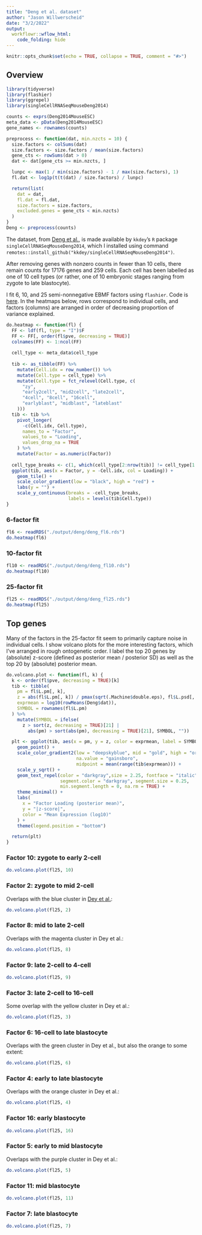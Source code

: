 ```yaml
---
title: "Deng et al. dataset"
author: "Jason Willwerscheid"
date: "3/2/2022"
output:
  workflowr::wflow_html:
    code_folding: hide
---
```


```r
knitr::opts_chunk$set(echo = TRUE, collapse = TRUE, comment = "#>")
```

## Overview

```r
library(tidyverse)
library(flashier)
library(ggrepel)
library(singleCellRNASeqMouseDeng2014)

counts <- exprs(Deng2014MouseESC)
meta_data <- pData(Deng2014MouseESC)
gene_names <- rownames(counts)

preprocess <- function(dat, min.nzcts = 10) {
  size.factors <- colSums(dat)
  size.factors <- size.factors / mean(size.factors)
  gene_cts <- rowSums(dat > 0)
  dat <- dat[gene_cts >= min.nzcts, ]

  lunpc <- max(1 / min(size.factors) - 1 / max(size.factors), 1)
  fl.dat <- log1p(t(t(dat) / size.factors) / lunpc)

  return(list(
    dat = dat,
    fl.dat = fl.dat,
    size.factors = size.factors,
    excluded.genes = gene_cts < min.nzcts)
  )
}
Deng <- preprocess(counts)
```

The dataset, from [Deng et al.](https://www.science.org/doi/10.1126/science.1245316), is made available by `kkdey`'s `R` package `singleCellRNASeqMouseDeng2014`, which I installed using command `remotes::install_github("kkdey/singleCellRNASeqMouseDeng2014")`.

After removing genes with nonzero counts in fewer than 10 cells, there remain counts for 17176 genes and 259 cells. Each cell has been labelled as one of 10 cell types (or rather, one of 10 embryonic stages ranging from zygote to late blastocyte).

I fit 6, 10, and 25 semi-nonnegative EBMF factors using `flashier`. Code is [here](https://github.com/willwerscheid/scFLASH/blob/master/code/deng/deng.R). In the heatmaps below, rows correspond to individual cells, and factors (columns) are arranged in order of decreasing proportion of variance explained.

```r
do.heatmap <- function(fl) {
  FF <- ldf(fl, type = "I")$F
  FF <- FF[, order(fl$pve, decreasing = TRUE)]
  colnames(FF) <- 1:ncol(FF) 
  
  cell_type <- meta_data$cell_type
  
  tib <- as_tibble(FF) %>%
    mutate(Cell.idx = row_number()) %>%
    mutate(Cell.type = cell_type) %>%
    mutate(Cell.type = fct_relevel(Cell.type, c(
      "zy",
      "early2cell", "mid2cell", "late2cell",
      "4cell", "8cell", "16cell",
      "earlyblast", "midblast", "lateblast"
    )))
  tib <- tib %>%
    pivot_longer(
      -c(Cell.idx, Cell.type),
      names_to = "Factor",
      values_to = "Loading",
      values_drop_na = TRUE
    ) %>%
    mutate(Factor = as.numeric(Factor))
  
  cell_type_breaks <- c(1, which(cell_type[2:nrow(tib)] != cell_type[1:(nrow(tib) - 1)]))
  ggplot(tib, aes(x = Factor, y = -Cell.idx, col = Loading)) +
    geom_tile() +
    scale_color_gradient(low = "black", high = "red") +
    labs(y = "") +
    scale_y_continuous(breaks = -cell_type_breaks,
                       labels = levels(tib$Cell.type))
}
```

### 6-factor fit

```r
fl6 <- readRDS("./output/deng/deng_fl6.rds")
do.heatmap(fl6)
```

### 10-factor fit

```r
fl10 <- readRDS("./output/deng/deng_fl10.rds")
do.heatmap(fl10)
```

### 25-factor fit

```r
fl25 <- readRDS("./output/deng/deng_fl25.rds")
do.heatmap(fl25)
```

## Top genes

Many of the factors in the 25-factor fit seem to primarily capture noise in individual cells. I show volcano plots for the more interesting factors, which I've arranged in rough ontogenetic order. I label the top 20 genes by (absolute) z-score (defined as posterior mean / posterior SD) as well as the top 20 by (absolute) posterior mean.

```r
do.volcano.plot <- function(fl, k) {
  k <- order(fl$pve, decreasing = TRUE)[k]
  tib <- tibble(
    pm = fl$L.pm[, k],
    z = abs(fl$L.pm[, k]) / pmax(sqrt(.Machine$double.eps), fl$L.psd[, k]),
    exprmean = log10(rowMeans(Deng$dat)),
    SYMBOL = rownames(fl$L.pm)
  ) %>%
    mutate(SYMBOL = ifelse(
      z > sort(z, decreasing = TRUE)[21] |
        abs(pm) > sort(abs(pm), decreasing = TRUE)[21], SYMBOL, ""))

  plt <- ggplot(tib, aes(x = pm, y = z, color = exprmean, label = SYMBOL)) +
    geom_point() +
    scale_color_gradient2(low = "deepskyblue", mid = "gold", high = "orangered",
                          na.value = "gainsboro",
                          midpoint = mean(range(tib$exprmean))) +
    scale_y_sqrt() +
    geom_text_repel(color = "darkgray",size = 2.25, fontface = "italic",
                    segment.color = "darkgray", segment.size = 0.25,
                    min.segment.length = 0, na.rm = TRUE) +
    theme_minimal() +
    labs(
      x = "Factor Loading (posterior mean)",
      y = "|z-score|",
      color = "Mean Expression (log10)"
    ) +
    theme(legend.position = "bottom")

  return(plt)
}
```

### Factor 10: zygote to early 2-cell
```r
do.volcano.plot(fl25, 10)
```

### Factor 2: zygote to mid 2-cell

Overlaps with the blue cluster in [Dey et al.](https://journals.plos.org/plosgenetics/article?id=10.1371/journal.pgen.1006599#sec008):
```r
do.volcano.plot(fl25, 2)
```

### Factor 8: mid to late 2-cell

Overlaps with the magenta cluster in Dey et al.:
```r
do.volcano.plot(fl25, 8)
```

### Factor 9: late 2-cell to 4-cell
```r
do.volcano.plot(fl25, 9)
```

### Factor 3: late 2-cell to 16-cell
Some overlap with the yellow cluster in Dey et al.:
```r
do.volcano.plot(fl25, 3)
```

### Factor 6: 16-cell to late blastocyte
Overlaps with the green cluster in Dey et al., but also the orange to some extent:
```r
do.volcano.plot(fl25, 6)
```

### Factor 4: early to late blastocyte
Overlaps with the orange cluster in Dey et al.:
```r
do.volcano.plot(fl25, 4)
```

### Factor 16: early blastocyte
```r
do.volcano.plot(fl25, 16)
```

### Factor 5: early to mid blastocyte
Overlaps with the purple cluster in Dey et al.:
```r
do.volcano.plot(fl25, 5)
```

### Factor 11: mid blastocyte
```r
do.volcano.plot(fl25, 11)
```

### Factor 7: late blastocyte
```r
do.volcano.plot(fl25, 7)
```
